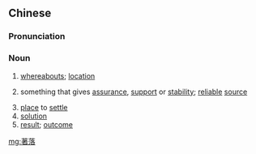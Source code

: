 {{also|着落}}
==Chinese==
{{zh-forms|s=着落}}

===Pronunciation===
{{zh-pron
|m=zhuóluò,zháoluò,tl=y,2tl=y
|c=zoek6 lok6
|mn=qz,tw,xm:tio̍k-lo̍k/zz:chia̍k-lo̍k
|cat=n
}}

===Noun===
{{zh-noun}}

# [[whereabouts]]; [[location]]
#: {{zh-x|我 那 失散 多年 的 女兒 至今 還 無 '''著[着]{zhuó}落'''。|''The '''whereabouts''' of the daughter I lost years ago are still unknown.''}}
# something that gives [[assurance]], [[support]] or [[stability]]; [[reliable]] [[source]]
#: {{zh-x|我們 的 那 筆 做 生意 的 錢 還 沒有 '''著[着]{zhuó}落'''。|''We still haven't '''secured''' the business fund.''}}
# [[place]] to [[settle]]
# [[solution]]
# [[result]]; [[outcome]]

[[mg:著落]]